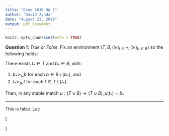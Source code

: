 ---
title: "Econ 501B HW 1"
author: "David Zynda"
date: "August 23, 2018"
output: pdf_document
---

```{r setup, include=FALSE}
knitr::opts_chunk$set(echo = TRUE)
```

__Question 1__: _True or False_. Fix an environment $(T, B; (\succsim)_{t \in T}, (\succsim)_{b \in B})$ so the following holds:

There exists $t_* \in T$ and $b_* \in B$, with:

(1) $b_* \succ_{t_*} b$ for each $b \in B \setminus\{b_*\}$, and
(2) $t_* \succ_{b_*} t$ for each $t \in T \setminus \{t_*\}$.

Then, in any stable match $\mu: (T \cup B) \rightarrow (T \cup B), \mu(t_*) = b_*$

_____________________________________________________________________________

This is false. Let:

\[ \begin{cases}
			 t_1:  \\
			 \frac{1}{2} & x = 1 \\
			 \frac{1}{4} & x = 2 
		\end{cases}
\]






























































